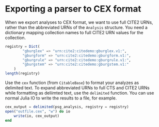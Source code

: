 
# Exporting a parser to CEX format

When we export analyses to CEX format, we want to use full CITE2 URNs, rather than the abbreviated URNs of the `Analysis` structure.  You need a dictionary mapping collection names to full CITE2 URN values for the collection.

```julia
registry = Dict(
        "gburglex" => "urn:cite2:citedemo:gburglex.v1:",
        "gburgform" => "urn:cite2:citedemo:gburgform.v1:",
        "gburgrule" => "urn:cite2:citedemo:gburgrule.v1:",
        "gburgstem" => "urn:cite2:citedemo:gburgstem.v1:"
    )
length(registry)
```

Use the `cex` function (from `CitableBase`) to format your analyzes as delimited text.  To expand abbreviated URNs to full CTS and CITE2 URNs while formatting as deliimted text, use the `delimited` function. You can use normal Julia IO to write the results to a file, for example.

```julia
cex_output = delimited(psg_analysis, registry = registry)
open("outfile.cex", "w") do io
    write(io, cex_output)
end
```